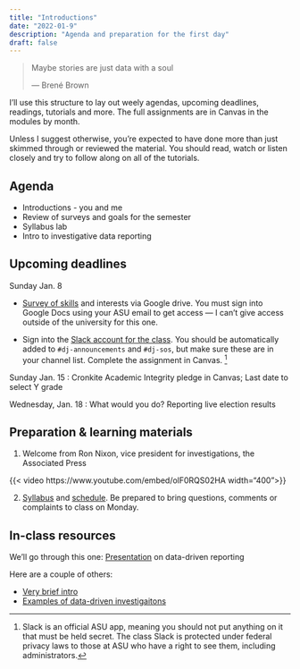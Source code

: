 ```yaml
---
title: "Introductions"
date: "2022-01-9"
description: "Agenda and preparation for the first day"
draft: false
--- 
```



  <blockquote class="blockquote-big mb-3">
    <p>Maybe stories are just data with a soul</p>
    <span> --- Brené Brown </span>
  </blockquote>
  
::: {.info}
I’ll use this structure to lay out weely agendas, upcoming deadlines, readings, tutorials and more.  The full assignments are in Canvas in the modules by month.  
::: 

Unless I suggest otherwise, you’re expected to have done more than just skimmed through or reviewed the material. You should read, watch or listen closely and try to follow along on all of the tutorials.

## Agenda

* Introductions - you and me
* Review of surveys and goals for the semester
* Syllabus lab
* Intro to investigative data reporting
 

## Upcoming deadlines


[Sunday Jan. 8]{.sked-dates}

* [Survey of skills](https://docs.google.com/forms/d/e/1FAIpQLSdah962tKxkjV-xI5-3T3ZvtjHJbUA5NQqCzZNn-dDHS4Xk1w/viewform?usp=share_link) and interests via Google drive. You must sign into Google Docs using your ASU email to get access --- I can't give access outside of the university for this one.

* Sign into the [Slack account for the class](https://asu-2231-mco510-21913.slack.com/). You should be automatically added to `#dj-announcements` and `#dj-sos`, but make sure these are in your channel list.  Complete the assignment in Canvas.  ^[Slack is an official ASU app, meaning you should not put anything on it that must be held secret. The class Slack is protected under federal privacy laws to those at ASU who have a right to see them, including administrators.]

[Sunday Jan. 15]{.sked-dates} : Cronkite Academic Integrity pledge in Canvas; Last date to select Y grade

[Wednesday, Jan. 18]{.sked-dates} :  What would you do? Reporting live election results


## Preparation & learning materials

1. Welcome from Ron Nixon, vice president for investigations, the Associated Press

{{< video https://www.youtube.com/embed/olF0RQS02HA  width="400">}}

2. [Syllabus](../syllabus.qmd) and [schedule](../schedule.qmd). Be prepared to bring questions, comments or complaints to class on Monday.
 
## In-class resources

We'll go through this one:  [Presentation](https://docs.google.com/presentation/d/1SoC8m-gWon3-wBqzn9KynFp4S5iSJ8xnjI45In99bC0/edit?usp=sharing) on data-driven reporting 

Here are a couple of others: 

* [Very brief intro](https://docs.google.com/presentation/d/1RH5cPI3y_JwLj-QU10n765S5Dv6iiitJ8OnZWkCHw5o/edit?usp=sharing)
* [Examples of data-driven investigaitons](https://docs.google.com/presentation/d/1p4sR9JNVrSQrcGN5mG4nLID8i6HFojtNrvlTqlAOEb4/edit?usp=sharing)

